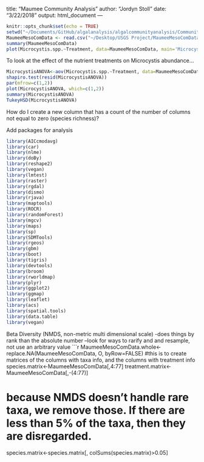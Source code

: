 title: "Maumee Community Analysis"
author: "Jordyn Stoll"
date: "3/22/2018"
output: html_document
---

```r
knitr::opts_chunk$set(echo = TRUE)
setwd("~/Documents/GitHub/algalanalysis/algalcommunityanalysis/Community Analysis")
MaumeeMesoComData <- read.csv("~/Desktop/USGS Project/MaumeeMesoComData.csv")
summary(MaumeeMesoComData)
plot(Microcystis.spp.~Treatment, data=MaumeeMesoComData, main='Microcystis Abundance to Nutrient Treatment', ylab='Microcystis % Abundance',las=3)

```

To look at the effect of the nutrient treatments on Microcystis abundance...

```r
MicrocystisANOVA<-aov(Microcystis.spp.~Treatment, data=MaumeeMesoComData)
shapiro.test(resid(MicrocystisANOVA))
par(mfrow=c(1,2))
plot(MicrocystisANOVA, which=c(1,2))
summary(MicrocystisANOVA)
TukeyHSD(MicrocystisANOVA)
```

How do I create a new column that has a count of the number of columns not equal to zero (species richness)?

Add packages for analysis
```r
library(AICcmodavg)
library(car)
library(nlme)
library(doBy)
library(reshape2)
library(vegan)
library(lmtest)
library(raster)
library(rgdal)
library(dismo)
library(rjava)
library(maptools)
library(ROCR)
library(randomForest)
library(mgcv)
library(maps)
library(sp)
library(SDMTools)
library(rgeos)
library(gbm)
library(boot)
library(tigris)
library(devtools)
library(broom)
library(rworldmap)
library(plyr)
library(ggplot2)
library(ggmap)
library(leaflet)
library(acs)
library(spatial.tools)
library(data.table)
library(vegan)
```


Beta Diversity (NMDS, non-metric multi dimensional scale)
-does things by rank than the absolute number
--look for ways to rarify and and resample, not use an arbitrary value
```r
MaumeeMesoComData.whole<-replace.NA(MaumeeMesoComData, O, byRow=FALSE)
#this is to create matrices of the columns with taxa info, and the columns with treatment info
species.matrix<-MaumeeMesoComData[,4:77]
treatment.matrix<-MaumeeMesoComData[,-(4:77)]

# because NMDS doesn't handle rare taxa, we remove those. If there are less than 5% of the taxa, then they are disregarded.
species.matrix<-species.matrix[, colSums(species.matrix)>0.05]

